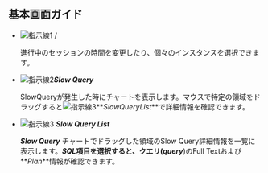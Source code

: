## 基本画面ガイド

<ProdImg img='db-slow-query.png' desc='slow query'/>

- ![指示線1](/img/number-01.png) <Cmdname sid="time" className="uitext" /> / <Cmdname sid="instance" className="uitext" />

  進行中のセッションの時間を変更したり、個々のインスタンスを選択できます。

- ![指示線2](/img/number-02.png)**_Slow Query_**

  SlowQueryが発生した時にチャートを表示します。マウスで特定の領域をドラッグすると![指示線3](/img/number-03.png)**_SlowQueryList_**で詳細情報を確認できます。

- ![指示線3](/img/number-03.png) **_Slow Query List_**

  **_Slow Query_** チャートでドラッグした領域のSlow Query詳細情報を一覧に表示します。**_SQL_**項目を選択すると、クエリ(**_query_**)のFull Textおよび**_Plan_**情報が確認できます。
